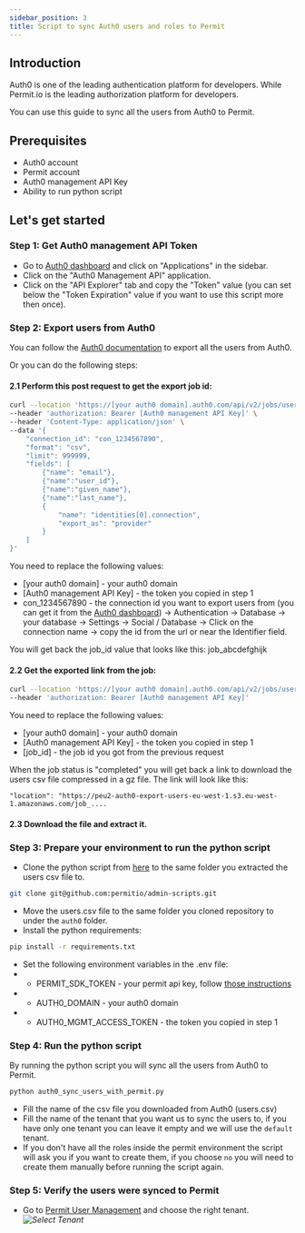 ```yaml
---
sidebar_position: 3
title: Script to sync Auth0 users and roles to Permit
---
```




## Introduction
Auth0 is one of the leading authentication platform for developers. While Permit.io is the leading authorization platform for developers.

You can use this guide to sync all the users from Auth0 to Permit.

## Prerequisites
- Auth0 account
- Permit account
- Auth0 management API Key
- Ability to run python script


## Let's get started
### Step 1: Get Auth0 management API Token
- Go to [Auth0 dashboard](https://manage.auth0.com/dashboard/) and click on "Applications" in the sidebar.
- Click on the "Auth0 Management API" application.
- Click on the "API Explorer" tab and copy the "Token" value (you can set below the "Token Expiration" value if you want to use this script more then once).

### Step 2: Export users from Auth0
You can follow the [Auth0 documentation](https://auth0.com/docs/users/bulk-user-exports) to export all the users from Auth0.

Or you can do the following steps:
#### 2.1 Perform this post request to get the export job id:
```bash
curl --location 'https://[your auth0 domain].auth0.com/api/v2/jobs/users-exports' \
--header 'authorization: Bearer [Auth0 management API Key]' \
--header 'Content-Type: application/json' \
--data '{
    "connection_id": "con_1234567890",  
    "format": "csv",
    "limit": 999999,
    "fields": [
        {"name": "email"},
        {"name":"user_id"},
        {"name":"given_name"},
        {"name":"last_name"},
        {
            "name": "identities[0].connection",
            "export_as": "provider"
        }
    ]
}'
```
You need to replace the following values:
- [your auth0 domain] - your auth0 domain
- [Auth0 management API Key] - the token you copied in step 1
- con_1234567890 - the connection id you want to export users from (you can get it from the [Auth0 dashboard](https://manage.auth0.com/dashboard/)) -> Authentication -> Database -> your database -> Settings -> Social / Database -> Click on the connection name -> copy the id from the url or near the Identifier field.

You will get back the job_id value that looks like this: job_abcdefghijk

#### 2.2 Get the exported link from the job:
```bash
curl --location 'https://[your auth0 domain].auth0.com/api/v2/jobs/users-exports/[job_id]' \
--header 'authorization: Bearer [Auth0 management API Key]'
```
You need to replace the following values:
- [your auth0 domain] - your auth0 domain
- [Auth0 management API Key] - the token you copied in step 1
- [job_id] - the job id you got from the previous request

When the job status is "completed" you will get back a link to download the users csv file compressed in a gz file.
The link will look like this:
```
"location": "https://peu2-auth0-export-users-eu-west-1.s3.eu-west-1.amazonaws.com/job_....
```

#### 2.3 Download the file and extract it.

### Step 3: Prepare your environment to run the python script
- Clone the python script from [here](https://github.com/permitio/admin-scripts) to the same folder you extracted the users csv file to.
```bash
git clone git@github.com:permitio/admin-scripts.git
```
- Move the users.csv file to the same folder you cloned repository to under the `auth0` folder.
- Install the python requirements:
```bash
pip install -r requirements.txt
```
- Set the following environment variables in the .env file:
- - PERMIT_SDK_TOKEN - your permit api key, follow [those instructions](https://docs.permit.io/sdk/python/quickstart_python_sync/#get-your-permitio-environment-api-key) 
- - AUTH0_DOMAIN - your auth0 domain
- - AUTH0_MGMT_ACCESS_TOKEN - the token you copied in step 1

### Step 4: Run the python script
By running the python script you will sync all the users from Auth0 to Permit.
```bash
python auth0_sync_users_with_permit.py
```
- Fill the name of the csv file you downloaded from Auth0 (users.csv) 
- Fill the name of the tenant that you want us to sync the users to, if you have only one tenant you can leave it empty and we will use the `default` tenant.
- If you don't have all the roles inside the permit environment the script will ask you if you want to create them, if you choose `no` you will need to create them manually before running the script again.



### Step 5: Verify the users were synced to Permit
- Go to [Permit User Management](https://app.permit.io/user-management) and choose the right tenant.
_![Select Tenant](/img/integrations/auth0/select-tenant.png)_



